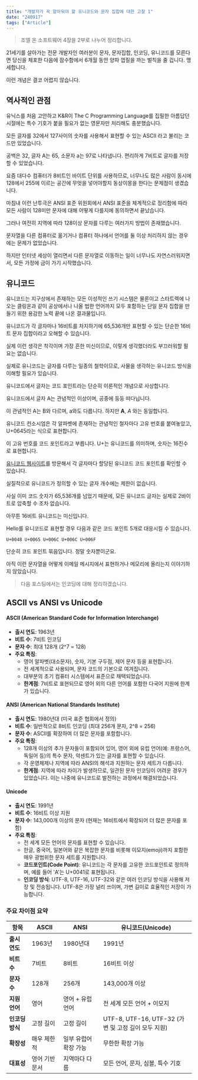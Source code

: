 ```yaml
---
title: "개발자가 꼭 알아둬야 할 유니코드와 문자 집합에 대한 고찰 1"
date: "240917"
tags: ["Article"]
---
```


> 조엘 온 소프트웨어 4장을 2부로 나누어 정리합니다.

21세기를 살아가는 전문 개발자인 여러분이 문자, 문자집합, 인코딩, 유니코드를 모른다면 당신을 체포한 다음에 잠수함에서 6개월 동안 양파 껍질을 까는 벌칙을 줄 겁니다. 맹세합니다.

이런 개념은 결코 어렵지 않습니다.

## 역사적인 관점

유닉스를 처음 고안하고 K&R이 The C Programming Language를 집필한 아름답던 시절에는 특수 기호가 붙을 필요가 없는 영문자만 처리해도 충분했습니다.

모든 글자를 32에서 127사이의 숫자를 사용해서 표현할 수 있는 ASCII 라고 불리는 코드만 있었습니다.

공백은 32, 글자 A는 65, 소문자 a는 97로 나타냅니다. 편리하게 7비트로 글자를 저장할 수 있었습니다.

요즘 대다수 컴퓨터가 8비트인 바이트 단위를 사용하므로, 너무나도 많은 사람이 동시에 128에서 255에 이르는 공간에 무엇을 넣어야할지 동상이몽을 한다는 문제점이 생겼습니다.

마침내 이런 난투극은 ANSI 표준 위원회에서 ANSI 표준을 체계적으로 정리함에 따라 모든 사람이 128미만 문자에 대해 어떻게 다를지에 동의하면서 끝났습니다.

그러나 여전히 지역에 따라 128이상 문자를 다루는 여러가지 방법이 존재했습니다.

문자열을 다른 컴퓨터로 옮기거나 컴퓨터 하나에서 언어를 둘 이상 처리하지 않는 경우에는 문제가 없었습니다.

하지만 인터넷 세상이 열리면서 다른 문자열로 이동하는 일이 너무나도 자연스러워지면서, 모든 가정에 금이 가기 시작했습니다.

## 유니코드

유니코드는 지구상에서 존재하는 모든 이성적인 쓰기 시스템은 물론이고 스타트렉에 나오는 클링온과 같이 공상에서나 나올 법한 언어까지 모두 포함하는 단일 문자 집합을 만들기 위한 용감한 노력 끝에 나온 결과물입니다.

유니코드가 각 글자마나 16비트를 차지하기에 65,536개만 표현할 수 있는 단순한 16비트 문자 집합이라고 오해할 수 있습니다.

실제 이런 생각은 착각이며 가장 흔한 미신이므로, 이렇게 생각했더라도 부끄러워할 필요는 없습니다.

실제로 유니코드는 글자를 다루는 일종의 철학이므로, 사물을 생각하는 유니코드 방식을 이해할 필요가 있습니다.

유니코드에서 글자는 코드 포인트라는 단순히 이론적인 개념으로 사상합니다.

유니코드에서 글자 A는 관념적인 이상이며, 공중에 둥둥 떠다닙니다.

이 관념적인 A는 B와 다르며, a와도 다릅니다. 하지만 **A**, _A_ 와는 동일합니다.

유니코드 컨소시엄은 각 알파벳에 존재하는 관념적인 철자마다 고유 번호를 붙여놓았고, U+0645라는 식으로 표현합니다.

이 고유 번호를 코드 포인트라고 부릅니다. U+는 유니코드를 의미하며, 숫자는 16진수로 표현합니다.

[유니코드 웹사이트](https://home.unicode.org)를 방문해서 각 글자마다 할당된 유니코드 코드 포인트를 확인할 수 있습니다.

실질적으로 유니코드가 정의할 수 있는 글자 개수에는 제한이 없습니다.

사실 이미 코드 숫자가 65,536개를 넘었기 때문에, 모든 유니코드 글자는 실제로 2바이트로 압축할 수 조차 없습니다.

아무튼 16비트 유니코드는 미신입니다.

Hello를 유니코드로 표현할 경우 다음과 같은 코드 포인트 5개로 대응시킬 수 있습니다.

```plaintext
U+0048 U+0065 U+006C U+006C U+006F
```

단순히 코드 포인트 묶음입니다. 정말 숫자뿐이군요.

아직 이런 문자열을 어떻게 이메일 메시지에서 표현하거나 메모리에 올리는지 이야기하지 않았습니다.

> 다음 포스팅에서는 인코딩에 대해 정리하겠습니다.

## ASCII vs ANSI vs Unicode

#### ASCII (American Standard Code for Information Interchange)

- **출시 연도**: 1963년
- **비트 수**: 7비트 인코딩
- **문자 수**: 최대 128개 (2^7 = 128)
- **주요 특징**:
  - 영어 알파벳(대소문자), 숫자, 기본 구두점, 제어 문자 등을 표현합니다.
  - 전 세계적으로 사용되며, 문자 코드의 기본으로 여겨집니다.
  - 대부분의 초기 컴퓨터 시스템에서 표준으로 채택되었습니다.
  - **한계점**: 7비트로 표현되므로 영어 외의 다른 언어를 포함한 다국어 지원에 한계가 있습니다.

#### ANSI (American National Standards Institute)

- **출시 연도**: 1980년대 (미국 표준 협회에서 정의)
- **비트 수**: 일반적으로 8비트 인코딩 (최대 256개 문자, 2^8 = 256)
- **문자 수**: ASCII를 확장하여 더 많은 문자를 포함합니다.
- **주요 특징**:
  - 128개 이상의 추가 문자들이 포함되어 있어, 영어 외에 유럽 언어(예: 프랑스어, 독일어 등)의 특수 문자, 악센트가 있는 글자를 표현할 수 있습니다.
  - 각 운영체제나 지역에 따라 ANSI의 해석과 지원하는 문자 세트가 다릅니다.
  - **한계점**: 지역에 따라 차이가 발생하므로, 일관된 문자 인코딩이 어려운 경우가 있었습니다. 이는 나중에 유니코드로 발전하는 과정에서 해결되었습니다.

#### Unicode

- **출시 연도**: 1991년
- **비트 수**: 16비트 이상 지원
- **문자 수**: 143,000개 이상의 문자 (현재는 16비트에서 확장되어 더 많은 문자를 포함)
- **주요 특징**:
  - 전 세계 모든 언어의 문자를 표현할 수 있습니다.
  - 한글, 중국어, 일본어와 같은 복잡한 문자를 비롯해 이모지(emoji)까지 포함한 매우 광범위한 문자 세트를 지원합니다.
  - **코드포인트(Code Point)**: 유니코드는 각 문자를 고유한 코드포인트로 정의하며, 예를 들어 'A'는 U+0041로 표현됩니다.
  - **인코딩 방식**: UTF-8, UTF-16, UTF-32와 같은 여러 인코딩 방식을 사용해 저장 및 전송됩니다. UTF-8은 가장 널리 쓰이며, 가변 길이로 효율적인 저장이 가능합니다.

### 주요 차이점 요약

| 항목            | **ASCII**      | **ANSI**              | **유니코드(Unicode)**                               |
| --------------- | -------------- | --------------------- | --------------------------------------------------- |
| **출시 연도**   | 1963년         | 1980년대              | 1991년                                              |
| **비트 수**     | 7비트          | 8비트                 | 16비트 이상                                         |
| **문자 수**     | 128개          | 256개                 | 143,000개 이상                                      |
| **지원 언어**   | 영어           | 영어 + 유럽 언어      | 전 세계 모든 언어 + 이모지                          |
| **인코딩 방식** | 고정 길이      | 고정 길이             | UTF-8, UTF-16, UTF-32 (가변 및 고정 길이 모두 지원) |
| **확장성**      | 매우 제한적    | 일부 유럽어 확장 가능 | 무한한 확장 가능                                    |
| **대표성**      | 영어 기반 문서 | 지역마다 다름         | 모든 언어, 문자, 심볼, 특수 기호                    |
